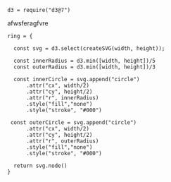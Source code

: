
```ojs
d3 = require("d3@7")

```

afwsferagfvre

```ojs
ring = {
 
  const svg = d3.select(createSVG(width, height));
  
  const innerRadius = d3.min([width, height])/5
  const outerRadius = d3.min([width, height])/3
  
  const innerCircle = svg.append("circle")
      .attr("cx", width/2)
      .attr("cy", height/2)
      .attr("r", innerRadius)
      .style("fill","none")
      .style("stroke", "#000")
      
 const outerCircle = svg.append("circle")
      .attr("cx", width/2)
      .attr("cy", height/2)
      .attr("r", outerRadius)
      .style("fill","none")
      .style("stroke", "#000")
   
  return svg.node()
}
```






